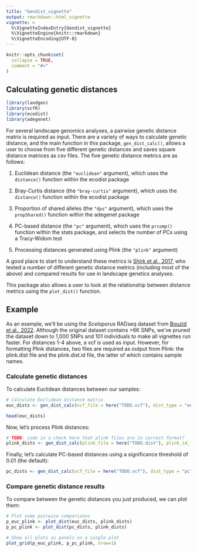 ```yaml
---
title: "Gendist_vignette"
output: rmarkdown::html_vignette
vignette: >
  %\VignetteIndexEntry{Gendist_vignette}
  %\VignetteEngine{knitr::rmarkdown}
  %\VignetteEncoding{UTF-8}
---
```


```r
knitr::opts_chunk$set(
  collapse = TRUE,
  comment = "#>"
)
```

## Calculating genetic distances

```r
library(landgen)
library(vcfR)
library(ecodist)
library(adegenet)
```

For several landscape genomics analyses, a pairwise genetic distance matrix is required as input. There are a variety of ways to calculate genetic distance, and the main function in this package, `gen_dist_calc()`, allows a user to choose from five different genetic distances and saves square distance matrices as csv files. The five genetic distance metrics are as follows:

1.  Euclidean distance (the `"euclidean"` argument), which uses the `distance()` function within the ecodist package

2.  Bray-Curtis distance (the `"bray-curtis"` argument), which uses the `distance()` function within the ecodist package

3.  Proportion of shared alleles (the `"dps"` argument), which uses the `propShared()` function within the adegenet package

4.  PC-based distance (the `"pc"` argument), which uses the `prcomp()` function within the stats package, and selects the number of PCs using a Tracy-Widom test

5.  Processing distances generated using Plink (the `"plink"` argument)

A good place to start to understand these metrics is [Shirk et al., 2017](https://onlinelibrary.wiley.com/doi/abs/10.1111/1755-0998.12684), who tested a number of different genetic distance metrics (including most of the above) and compared results for use in landscape genetics analyses.

This package also allows a user to look at the relationship between distance metrics using the `plot_dist()` function.

## Example

As an example, we'll be using the *Sceloporus* RADseq dataset from [Bouzid et al., 2022](https://onlinelibrary.wiley.com/doi/10.1111/mec.15836). Although the original dataset contains >6K SNPs, we've pruned the dataset down to 1,000 SNPs and 101 individuals to make all vignettes run faster. For distances 1-4 above, a vcf is used as input. However, for formatting Plink distances, two files are required as output from Plink: the plink.dist file and the plink.dist.id file, the latter of which contains sample names.

### Calculate genetic distances

To calculate Euclidean distances between our samples:

```r
# Calculate Euclidean distance matrix
euc_dists <- gen_dist_calc(vcf_file = here("TODO.vcf"), dist_type = "euclidean")

head(euc_dists)
```

Now, let's process Plink distances:

```r
# TODO: code in a check here that plink files are in correct format?
plink_dists <- gen_dist_calc(plink_file = here("TODO.dist"), plink_id_file = here("TODO.dist.id"), dist_type = "plink")
```

Finally, let's calculate PC-based distances using a significance threshold of 0.01 (the default):

```r
pc_dists <- gen_dist_calc(vcf_file = here("TODO.vcf"), dist_type = "pc")
```

### Compare genetic distance results

To compare between the genetic distances you just produced, we can plot them:

```r
# Plot some pairwise comparisons
p_euc_plink <- plot_dist(euc_dists, plink_dists)
p_pc_plink <- plot_dist(pc_dists, plink_dists)

# Show all plots as panels on a single plot
plot_grid(p_euc_plink, p_pc_plink, nrow=1)
```
